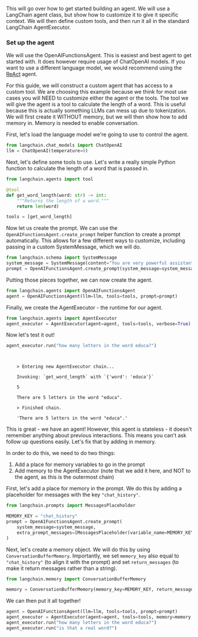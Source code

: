 This will go over how to get started building an agent.
We will use a LangChain agent class, but show how to customize it to give it specific context.
We will then define custom tools, and then run it all in the standard LangChain AgentExecutor.

### Set up the agent

We will use the OpenAIFunctionsAgent.
This is easiest and best agent to get started with.
It does however require usage of ChatOpenAI models.
If you want to use a different language model, we would recommend using the [ReAct](/docs/modules/agents/agent_types/react) agent.

For this guide, we will construct a custom agent that has access to a custom tool.
We are choosing this example because we think for most use cases you will NEED to customize either the agent or the tools.
The tool we will give the agent is a tool to calculate the length of a word.
This is useful because this is actually something LLMs can mess up due to tokenization.
We will first create it WITHOUT memory, but we will then show how to add memory in.
Memory is needed to enable conversation.

First, let's load the language model we're going to use to control the agent.
```python
from langchain.chat_models import ChatOpenAI
llm = ChatOpenAI(temperature=0)
```

Next, let's define some tools to use.
Let's write a really simple Python function to calculate the length of a word that is passed in.



```python
from langchain.agents import tool

@tool
def get_word_length(word: str) -> int:
    """Returns the length of a word."""
    return len(word)

tools = [get_word_length]
```

Now let us create the prompt.
We can use the `OpenAIFunctionsAgent.create_prompt` helper function to create a prompt automatically.
This allows for a few different ways to customize, including passing in a custom SystemMessage, which we will do.

```python
from langchain.schema import SystemMessage
system_message = SystemMessage(content="You are very powerful assistant, but bad at calculating lengths of words.")
prompt = OpenAIFunctionsAgent.create_prompt(system_message=system_message)
```

Putting those pieces together, we can now create the agent.

```python
from langchain.agents import OpenAIFunctionsAgent
agent = OpenAIFunctionsAgent(llm=llm, tools=tools, prompt=prompt)
```

Finally, we create the AgentExecutor - the runtime for our agent.

```python
from langchain.agents import AgentExecutor
agent_executor = AgentExecutor(agent=agent, tools=tools, verbose=True)
```

Now let's test it out!


```python
agent_executor.run("how many letters in the word educa?")
```

<CodeOutputBlock lang="python">

```
    
    
    > Entering new AgentExecutor chain...

    Invoking: `get_word_length` with `{'word': 'educa'}`

    5

    There are 5 letters in the word "educa".

    > Finished chain.

    'There are 5 letters in the word "educa".'
```

</CodeOutputBlock>

This is great - we have an agent!
However, this agent is stateless - it doesn't remember anything about previous interactions.
This means you can't ask follow up questions easily.
Let's fix that by adding in memory.

In order to do this, we need to do two things:

1. Add a place for memory variables to go in the prompt
2. Add memory to the AgentExecutor (note that we add it here, and NOT to the agent, as this is the outermost chain)

First, let's add a place for memory in the prompt.
We do this by adding a placeholder for messages with the key `"chat_history"`.

```python
from langchain.prompts import MessagesPlaceholder

MEMORY_KEY = "chat_history"
prompt = OpenAIFunctionsAgent.create_prompt(
    system_message=system_message,
    extra_prompt_messages=[MessagesPlaceholder(variable_name=MEMORY_KEY)]
)
```

Next, let's create a memory object.
We will do this by using `ConversationBufferMemory`.
Importantly, we set `memory_key` also equal to `"chat_history"` (to align it with the prompt) and set `return_messages` (to make it return messages rather than a string).

```python
from langchain.memory import ConversationBufferMemory

memory = ConversationBufferMemory(memory_key=MEMORY_KEY, return_messages=True)
```

We can then put it all together!

```python
agent = OpenAIFunctionsAgent(llm=llm, tools=tools, prompt=prompt)
agent_executor = AgentExecutor(agent=agent, tools=tools, memory=memory, verbose=True)
agent_executor.run("how many letters in the word educa?")
agent_executor.run("is that a real word?")
```
